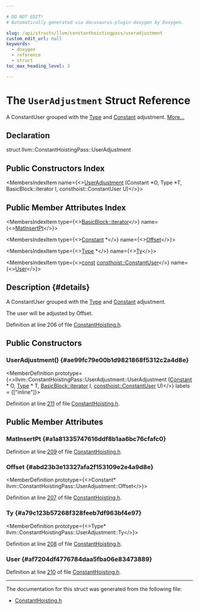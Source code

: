 ```yaml
---

# DO NOT EDIT!
# Automatically generated via docusaurus-plugin-doxygen by Doxygen.

slug: /api/structs/llvm/constanthoistingpass/useradjustment
custom_edit_url: null
keywords:
  - doxygen
  - reference
  - struct
toc_max_heading_level: 3

---
```





# The `UserAdjustment` Struct Reference

<DoxygenPage pluginConfig={pluginConfig}>

A ConstantUser grouped with the <a href="/docs/api/classes/llvm/type">Type</a> and <a href="/docs/api/classes/llvm/constant">Constant</a> adjustment. <a href="#details">More...</a>

## Declaration

<CodeBlock>struct llvm::ConstantHoistingPass::UserAdjustment</CodeBlock>

## Public Constructors Index

<MembersIndex>

<MembersIndexItem
  name={<><a href="#ae99fc79e00b1d9821868f5312c2a4d8e">UserAdjustment</a> (Constant &#42;O, Type &#42;T, BasicBlock::iterator I, consthoist::ConstantUser U)</>}>
</MembersIndexItem>

</MembersIndex>

## Public Member Attributes Index

<MembersIndex>

<MembersIndexItem
  type={<><a href="/docs/api/classes/llvm/basicblock/#a98c0a84a5dfa8bce341c829709f171e5">BasicBlock::iterator</a></>}
  name={<><a href="#a1a81335747616ddf8b1aa6bc76cfafc0">MatInsertPt</a></>}>
</MembersIndexItem>

<MembersIndexItem
  type={<><a href="/docs/api/classes/llvm/constant">Constant</a> &#42;</>}
  name={<><a href="#abd23b3e13327afa2f153109e2e4a9d8e">Offset</a></>}>
</MembersIndexItem>

<MembersIndexItem
  type={<><a href="/docs/api/classes/llvm/type">Type</a> &#42;</>}
  name={<><a href="#a79c123b57268f328feeb7df963bf4e97">Ty</a></>}>
</MembersIndexItem>

<MembersIndexItem
  type={<><a href="/docs/api/files/lib/lib/target/lib/target/aarch64/aarch64promoteconstant-cpp/#a90f8350fecae261c25be85d38b451bff">const</a> <a href="/docs/api/structs/llvm/consthoist/constantuser">consthoist::ConstantUser</a></>}
  name={<><a href="#af7204df4776784daa5fba06e83473889">User</a></>}>
</MembersIndexItem>

</MembersIndex>

## Description {#details}

A ConstantUser grouped with the <a href="/docs/api/classes/llvm/type">Type</a> and <a href="/docs/api/classes/llvm/constant">Constant</a> adjustment.

The user will be adjusted by Offset.

Definition at line 206 of file <a href="/docs/api/files/include/include/llvm/include/llvm/transforms/include/llvm/transforms/scalar/constanthoisting-h">ConstantHoisting.h</a>.

<SectionDefinition>

## Public Constructors

### UserAdjustment() {#ae99fc79e00b1d9821868f5312c2a4d8e}

<MemberDefinition
  prototype={<>llvm::ConstantHoistingPass::UserAdjustment::UserAdjustment (<a href="/docs/api/classes/llvm/constant">Constant</a> &#42; O, <a href="/docs/api/classes/llvm/type">Type</a> &#42; T, <a href="/docs/api/classes/llvm/basicblock/#a98c0a84a5dfa8bce341c829709f171e5">BasicBlock::iterator</a> I, <a href="/docs/api/structs/llvm/consthoist/constantuser">consthoist::ConstantUser</a> U)</>}
  labels = {["inline"]}>

Definition at line <a href="/docs/api/files/include/include/llvm/include/llvm/transforms/include/llvm/transforms/scalar/constanthoisting-h/#l00211">211</a> of file <a href="/docs/api/files/include/include/llvm/include/llvm/transforms/include/llvm/transforms/scalar/constanthoisting-h">ConstantHoisting.h</a>.
</MemberDefinition>

</SectionDefinition>

<SectionDefinition>

## Public Member Attributes

### MatInsertPt {#a1a81335747616ddf8b1aa6bc76cfafc0}

<MemberDefinition
  prototype="BasicBlock::iterator llvm::ConstantHoistingPass::UserAdjustment::MatInsertPt">

Definition at line <a href="/docs/api/files/include/include/llvm/include/llvm/transforms/include/llvm/transforms/scalar/constanthoisting-h/#l00209">209</a> of file <a href="/docs/api/files/include/include/llvm/include/llvm/transforms/include/llvm/transforms/scalar/constanthoisting-h">ConstantHoisting.h</a>.
</MemberDefinition>

### Offset {#abd23b3e13327afa2f153109e2e4a9d8e}

<MemberDefinition
  prototype={<>Constant&#42; llvm::ConstantHoistingPass::UserAdjustment::Offset</>}>

Definition at line <a href="/docs/api/files/include/include/llvm/include/llvm/transforms/include/llvm/transforms/scalar/constanthoisting-h/#l00207">207</a> of file <a href="/docs/api/files/include/include/llvm/include/llvm/transforms/include/llvm/transforms/scalar/constanthoisting-h">ConstantHoisting.h</a>.
</MemberDefinition>

### Ty {#a79c123b57268f328feeb7df963bf4e97}

<MemberDefinition
  prototype={<>Type&#42; llvm::ConstantHoistingPass::UserAdjustment::Ty</>}>

Definition at line <a href="/docs/api/files/include/include/llvm/include/llvm/transforms/include/llvm/transforms/scalar/constanthoisting-h/#l00208">208</a> of file <a href="/docs/api/files/include/include/llvm/include/llvm/transforms/include/llvm/transforms/scalar/constanthoisting-h">ConstantHoisting.h</a>.
</MemberDefinition>

### User {#af7204df4776784daa5fba06e83473889}

<MemberDefinition
  prototype="const consthoist::ConstantUser llvm::ConstantHoistingPass::UserAdjustment::User">

Definition at line <a href="/docs/api/files/include/include/llvm/include/llvm/transforms/include/llvm/transforms/scalar/constanthoisting-h/#l00210">210</a> of file <a href="/docs/api/files/include/include/llvm/include/llvm/transforms/include/llvm/transforms/scalar/constanthoisting-h">ConstantHoisting.h</a>.
</MemberDefinition>

</SectionDefinition>

<hr/>

The documentation for this struct was generated from the following file:

<ul>
<li><a href="/docs/api/files/include/include/llvm/include/llvm/transforms/include/llvm/transforms/scalar/constanthoisting-h">ConstantHoisting.h</a></li>
</ul>

</DoxygenPage>
